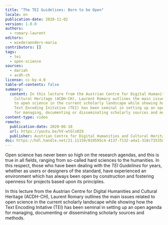 ```yaml
---
title: "The TEI Guidelines: Born to be Open"
locale: en
publication-date: 2020-11-02
version: 1.0.0
authors:
  - romary-laurent
editors:
  - wiederaenders-maria
contributors: []
tags:
  - tei
  - open-science
sources:
  - dariah
  - acdh-ch
license: cc-by-4.0
table-of-contents: false
summary:
  content: In this lecture from the Austrian Centre for Digital Humanities and
    Cultural Heritage (ACDH-CH), Laurent Romary outlines the main issues related
    to open science in the current scholarly landscape while showing how the
    Text Encoding Initative (TEI) has been seminal in setting up an open agenda
    for managing, documenting or disseminating scholarly sources and methods.
content-type: video
remote:
  publication-date: 2020-06-10
  url: https://youtu.be/hV-wtGlx8I8
  publisher: Austrian Centre for Digital Humanities and Cultural Heritage (ACDH-CH)
doi: https://hdl.handle.net/21.11159/019595c4-4137-7132-a4a1-318c735350e4
---
```

Open science has never been so high on the research agendas, and this is true in all fields, ranging from so-called hard sciences to the humanities. In this respect, those who have been dealing with the *TEI Guidelines* for years, whether as users or designers of the standard, have experienced an environment which has always been open by construction and fostering openness for projects based upon its principles.

In this lecture from the Austrian Centre for Digital Humanities and Cultural Heritage (ACDH-CH), Laurent Romary outlines the main issues related to open science in the current scholarly landscape while showing how the Text Encoding Initative (TEI) has been seminal in setting up an open agenda for managing, documenting or disseminating scholarly sources and methods.

<VideoCard provider="youtube" id="hV-wtGlx8I8" title="Click to view" image="/assets/content/assets/en/resources/external/the-tei-guidelines-born-to-be-open/acdh-ch-laurent-tei.png" subtitle="ACDH-CH Lecture 6.1 – Laurent Romary – The TEI Guidelines: Born to Be Open" />
